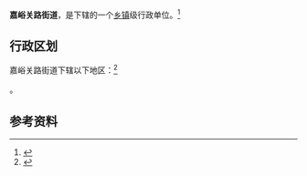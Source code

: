 {{中国乡级行政区
|景观照片文件名 = 
|景观照片描述 = 
|汉语拼音 = 
|其他语言 = 
|其他语言名称 = 
|旧称 = 
|地名出处 = 
|位置图文件名 = 
|位置图描述 = 
|自定义图片= 
|建置时间 = 
|政府驻地 = 
|毗邻 = 
|总面积 = 
|总人口 = 
|总人口年份 = 
|户籍人口 = 
|户籍人口年份 = 
|常住人口 = 
|常住人口年份 = 
|人口密度 = 
|GDP = 
|GDP年份 = 
|邮政编码 = 
|电话区号 = 931
|官方网站 = 
|网站名称 = 
|62/01/02/022/000}}

'''嘉峪关路街道'''，是{{PRC admin/fullname|62/01/02/022/000|3}}下辖的一个[[乡镇|乡镇]]级行政单位。<ref>{{PRC admin/ref sgc|{{PRC admin/parent|62/01/02/022/000}}}}</ref>

== 行政区划 ==

嘉峪关路街道下辖以下地区：<ref>{{PRC admin/ref sgc|62/01/02/022/000}}</ref>

{{PRC admin/children|62/01/02/022/000}}。

== 参考资料 ==

{{reflist}}

{{行政区划小作品}}
{{PRC admin/navcat|62/01/02/022/000}}